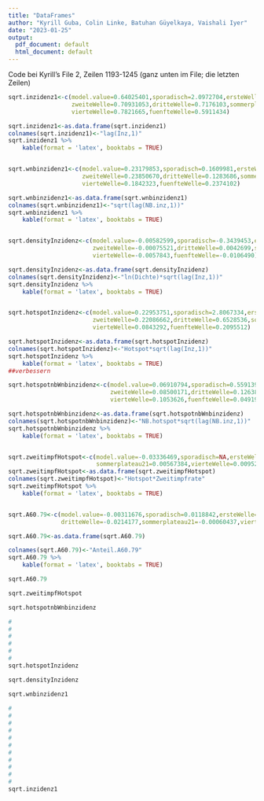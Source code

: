 ```yaml
---
title: "DataFrames"
author: "Kyrill Guba, Colin Linke, Batuhan Güyelkaya, Vaishali Iyer"
date: "2023-01-25"
output:
  pdf_document: default
  html_document: default
---
```



Code bei Kyrill's File 2, Zeilen 1193-1245 (ganz unten im File; die letzten Zeilen)



```r

sqrt.inzidenz1<-c(model.value=0.64025401,sporadisch=2.0972704,ersteWelle=0.63380679,sommerplateau20=0.3116570,
                  zweiteWelle=0.70931053,dritteWelle=0.7176103,sommerplateau21=0.17465442,
                  vierteWelle=0.7821665,fuenfteWelle=0.5911434)

sqrt.inzidenz1<-as.data.frame(sqrt.inzidenz1)
colnames(sqrt.inzidenz1)<-"lag(Inz,1)"
sqrt.inzidenz1 %>%
    kable(format = 'latex', booktabs = TRUE)


sqrt.wnbinzidenz1<-c(model.value=0.23179853,sporadisch=0.1609981,ersteWelle=0.24580012,sommerplateau20=0.1418535,
                     zweiteWelle=0.23850670,dritteWelle=0.1283686,sommerplateau21=0.27144742,
                     vierteWelle=0.1842323,fuenfteWelle=0.2374102)

sqrt.wnbinzidenz1<-as.data.frame(sqrt.wnbinzidenz1)
colnames(sqrt.wnbinzidenz1)<-"sqrt(lag(NB.inz,1))"
sqrt.wnbinzidenz1 %>%
    kable(format = 'latex', booktabs = TRUE)


sqrt.densityInzidenz<-c(model.value=-0.00582599,sporadisch=-0.3439453,ersteWelle=-0.00020297,sommerplateau20=0.0365050,
                        zweiteWelle=-0.00075521,dritteWelle=0.0042699,sommerplateau21=0.04543828,
                        vierteWelle=-0.0057843,fuenfteWelle=-0.0106490)

sqrt.densityInzidenz<-as.data.frame(sqrt.densityInzidenz)
colnames(sqrt.densityInzidenz)<-"ln(Dichte)*sqrt(lag(Inz,1))"
sqrt.densityInzidenz %>%
    kable(format = 'latex', booktabs = TRUE)


sqrt.hotspotInzidenz<-c(model.value=0.22953751,sporadisch=2.8067334,ersteWelle=0.34067481,sommerplateau20=0.5744111,
                        zweiteWelle=0.22086662,dritteWelle=0.6528536,sommerplateau21=0.58125082,
                        vierteWelle=0.0843292,fuenfteWelle=0.2095512)

sqrt.hotspotInzidenz<-as.data.frame(sqrt.hotspotInzidenz)
colnames(sqrt.hotspotInzidenz)<-"Hotspot*sqrt(lag(Inz,1))"
sqrt.hotspotInzidenz %>%
    kable(format = 'latex', booktabs = TRUE)
##verbessern

sqrt.hotspotnbWnbinzidenz<-c(model.value=0.06910794,sporadisch=0.5591390,ersteWelle=0.13501991,sommerplateau20=0.1689080,
                             zweiteWelle=0.08500171,dritteWelle=0.1263817,sommerplateau21=0.18297279,
                             vierteWelle=0.1053626,fuenfteWelle=0.0491935)

sqrt.hotspotnbWnbinzidenz<-as.data.frame(sqrt.hotspotnbWnbinzidenz)
colnames(sqrt.hotspotnbWnbinzidenz)<-"NB.hotspot*sqrt(lag(NB.inz,1))"
sqrt.hotspotnbWnbinzidenz %>%
    kable(format = 'latex', booktabs = TRUE)


sqrt.zweitimpfHotspot<-c(model.value=-0.03336469,sporadisch=NA,ersteWelle=NA,sommerplateau20=NA,zweiteWelle=NA,dritteWelle=-5.0652841,
                         sommerplateau21=0.00567384,vierteWelle=0.0095237,fuenfteWelle=-0.0402019)
sqrt.zweitimpfHotspot<-as.data.frame(sqrt.zweitimpfHotspot)
colnames(sqrt.zweitimpfHotspot)<-"Hotspot*Zweitimpfrate"
sqrt.zweitimpfHotspot %>%
    kable(format = 'latex', booktabs = TRUE)


sqrt.A60.79<-c(model.value=-0.00311676,sporadisch=0.0118842,ersteWelle=0.00493577,sommerplateau20=0.0035951,zweiteWelle=0.00282902,
               dritteWelle=-0.0214177,sommerplateau21=-0.00060437,vierteWelle=-0.0203527,fuenfteWelle=-0.1207974)

sqrt.A60.79<-as.data.frame(sqrt.A60.79)

colnames(sqrt.A60.79)<-"Anteil.A60.79"
sqrt.A60.79 %>%
    kable(format = 'latex', booktabs = TRUE)

```


```r

sqrt.A60.79

sqrt.zweitimpfHotspot

sqrt.hotspotnbWnbinzidenz

#
#
#
#
#
#
sqrt.hotspotInzidenz

sqrt.densityInzidenz

sqrt.wnbinzidenz1
  
#
#
#
#
#
#
#
#
#
#
#
sqrt.inzidenz1

```



